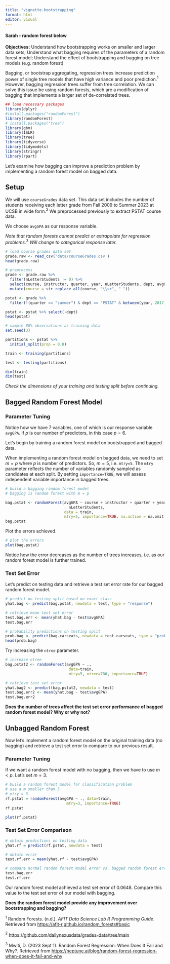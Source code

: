```yaml
---
title: "vignette-bootstrapping"
format: html
editor: visual
---
```



#### Sarah - random forest below
__Objectives:__ Understand how bootstrapping works on smaller and larger data sets; Understand what bagging requires of the parameters of a random forest model; Understand the effect of bootstrapping and bagging on tree models (e.g. random forest)


Bagging, or bootstrap aggregating, regression trees increase prediction power of single tree models that have high variance and poor prediction.$^1$ However, bagging regression trees suffer from tree correlation. We can solve this issue be using random forests, which are a modification of bagging that implements a larger set of de-correlated trees.

```r
## load necessary packages
library(dplyr)
#install.packages("randomForest")
library(randomForest)
# install.packages("tree")
library(gbm)
library(ISLR)
library(tree)
library(tidyverse)
library(tidymodels)
library(stringr)
library(rpart)
```


Let's examine how bagging can improve a prediction problem by implementing a random forest model on bagged data.


## Setup

We will use `courseGrades` data set. This data set includes the number of students receiving each letter grade from Fall 2009 to Summer 2023 at UCSB in wide form.$^2$ We preprocessed previously to extract PSTAT course data.

We choose `avgGPA` as our response variable. 

_Note that random forests cannot predict or extrapolate for regression problems._$^3$ _Will change to categorical response later._

```r
# load course grades data set
grade.raw <- read_csv('data/courseGrades.csv')
head(grade.raw)

# preprocess
grade <- grade.raw %>% 
  filter(nLetterStudents != 0) %>% 
  select(course, instructor, quarter, year, nLetterStudents, dept, avgGPA) %>%
  mutate(course = str_replace_all(course, "\\s+", " "))

pstat <- grade %>% 
  filter(!(quarter == "summer") & dept == "PSTAT" & between(year, 2017, 2022))

pstat <- pstat %>% select(-dept)
head(pstat)
```


```r
# sample 80% observations as training data
set.seed(3)

partitions <- pstat %>%
  initial_split(prop = 0.8)

train <- training(partitions)

test <- testing(partitions)

dim(train)
dim(test)
```
_Check the dimensions of your training and testing split before continuing._


## Bagged Random Forest Model

### Parameter Tuning
Notice how we have 7 variables, one of which is our response variable `avgGPA`. If $p$ is our number of predictors, in this case $p=6$.

Let's begin by training a random forest model on bootstrapped and bagged data.

When implementing a random forest model on bagged data, we need to set $m=p$ where $p$ is number of predictors. So, $m=5$, i.e. `mtry=5`. The `mtry` parameter reflects the number of variables randomly sampled as candidates at each split. By setting `importance=TRUE`, we will assess independent variable importance in bagged trees.

```r
# build a bagging random forest model
# bagging is random forest with m = p

bag.pstat <- randomForest(avgGPA ~ course + instructor + quarter + year +
                            nLetterStudents,
                          data = train,
                          mtry=5, importance=TRUE, na.action = na.omit)
bag.pstat
```
Plot the errors achieved.

```r
# plot the errors
plot(bag.pstat)
```

Notice how the error decreases as the number of trees increases, i.e. as our random forest model is further trained.

### Test Set Error

Let's predict on testing data and retrieve a test set error rate for our bagged random forest model.

```r
# predict on testing split based on exact class
yhat.bag <- predict(bag.pstat, newdata = test, type = "response")

# retrieve mean test set error
test.bag.err <- mean(yhat.bag - test$avgGPA)
test.bag.err
```

```r
# probability predictions on testing split
prob.bag <- predict(bag.carseats, newdata = test.carseats, type = "prob")
head(prob.bag)
```

Try increasing the `ntree` parameter.
```r
# increase ntree
bag.pstat2 <- randomForest(avgGPA ~ .,
                            data=train,
                            mtry=5, ntree=700, importance=TRUE)

# retrieve test set error
yhat.bag2 <- predict(bag.pstat2, newdata = test)
test.bag.err2 <- mean(yhat.bag - test$avgGPA)
test.bag.err2
```

__Does the number of trees affect the test set error performance of bagged random forest model? Why or why not?__


## Unbagged Random Forest

Now let's implement a random forest model on the original training data (no bagging) and retrieve a test set error to compare to our previous result.

### Parameter Tuning
If we want a random forest model with no bagging, then we have to use $m<p$. Let's set $m=3$.
```r
# build a random forest model for classification problem
# use a m smaller than 5
# mtry = 3
rf.pstat = randomForest(avgGPA ~ ., data=train,
                           mtry=3, importance=TRUE)
rf.pstat
```

```r
plot(rf.pstat)
```

### Test Set Error Comparison

```r
# obtain predictions on testing data
yhat.rf = predict(rf.pstat, newdata = test)

# obtain error
test.rf.err = mean(yhat.rf - test$avgGPA)
```

```r
# compare normal random forest model error vs. bagged random forest error
test.bag.err
test.rf.err
```

Our random forest model achieved a test set error of 0.0648. Compare this value to the test set error of our model with bagging.

__Does the random forest model provide any improvement over bootstrapping and bagging?__






$^1$ Random Forests. (n.d.). _AFIT Data Science Lab R Programming Guide_. Retrieved from [https://afit-r.github.io/random_forests#basic](https://afit-r.github.io/random_forests#basic)

$^2$ [https://github.com/dailynexusdata/grades-data/tree/main](https://github.com/dailynexusdata/grades-data/tree/main)


$^3$ Mwiti, D. (2023 Sept 1). Random Forest Regression: When Does It Fail and Why?. Retrieved from [https://neptune.ai/blog/random-forest-regression-when-does-it-fail-and-why](https://neptune.ai/blog/random-forest-regression-when-does-it-fail-and-why)







